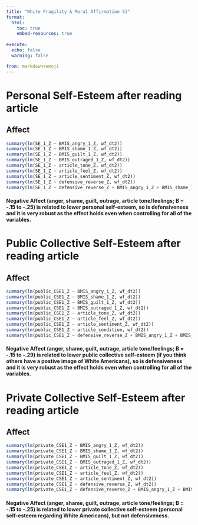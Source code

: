 ```yaml
---
title: "White Fragility & Moral Affirmation S3"
format:
  html:
    toc: true
    embed-resources: true
    
execute:
  echo: false
  warning: false

from: markdown+emoji 
---
```


# Personal Self-Esteem after reading article
## Affect
```r
summary(lm(SE_1_Z ~ BMIS_angry_1_Z, wf_dt2))
summary(lm(SE_1_Z ~ BMIS_shame_1_Z, wf_dt2))
summary(lm(SE_1_Z ~ BMIS_guilt_1_Z, wf_dt2))
summary(lm(SE_1_Z ~ BMIS_outraged_1_Z, wf_dt2))
summary(lm(SE_1_Z ~ article_tone_Z, wf_dt2))
summary(lm(SE_1_Z ~ article_feel_Z, wf_dt2))
summary(lm(SE_1_Z ~ article_sentiment_Z, wf_dt2))
summary(lm(SE_1_Z ~ defensive_reverse_Z, wf_dt2))
summary(lm(SE_1_Z ~ defensive_reverse_Z + BMIS_angry_1_Z + BMIS_shame_1_Z + BMIS_outraged_1_Z + BMIS_sad_1_Z, wf_dt2))
```

#### Negative Affect (anger, shame, guilt, outrage, article tone/feelings; B = -.15 to -.25) is related to lower personal self-esteem, so is defensiveness and it is very robust as the effect holds even when controlling for all of the variables. 

# Public Collective Self-Esteem after reading article
## Affect
```r
summary(lm(public_CSE1_Z ~ BMIS_angry_1_Z, wf_dt2))
summary(lm(public_CSE1_Z ~ BMIS_shame_1_Z, wf_dt2))
summary(lm(public_CSE1_Z ~ BMIS_guilt_1_Z, wf_dt2))
summary(lm(public_CSE1_Z ~ BMIS_outraged_1_Z, wf_dt2))
summary(lm(public_CSE1_Z ~ article_tone_Z, wf_dt2))
summary(lm(public_CSE1_Z ~ article_feel_Z, wf_dt2))
summary(lm(public_CSE1_Z ~ article_sentiment_Z, wf_dt2))
summary(lm(public_CSE1_Z ~ article_condition, wf_dt2))
summary(lm(public_CSE1_Z ~ defensive_reverse_Z + BMIS_angry_1_Z + BMIS_shame_1_Z + BMIS_outraged_1_Z + BMIS_sad_1_Z, wf_dt2))
```

#### Negative Affect (anger, shame, guilt, outrage, article tone/feelings; B = -.15 to -.29) is related to lower public collective self-esteem (if you think others have a postive image of White Americans), so is defensiveness and it is very robust as the effect holds even when controlling for all of the variables. 


# Private Collective Self-Esteem after reading article
## Affect
```r
summary(lm(private_CSE1_Z ~ BMIS_angry_1_Z, wf_dt2))
summary(lm(private_CSE1_Z ~ BMIS_shame_1_Z, wf_dt2))
summary(lm(private_CSE1_Z ~ BMIS_guilt_1_Z, wf_dt2))
summary(lm(private_CSE1_Z ~ BMIS_outraged_1_Z, wf_dt2))
summary(lm(private_CSE1_Z ~ article_tone_Z, wf_dt2))
summary(lm(private_CSE1_Z ~ article_feel_Z, wf_dt2))
summary(lm(private_CSE1_Z ~ article_sentiment_Z, wf_dt2))
summary(lm(private_CSE1_Z ~ defensive_reverse_Z, wf_dt2))
summary(lm(private_CSE1_Z ~ defensive_reverse_Z + BMIS_angry_1_Z + BMIS_shame_1_Z + BMIS_outraged_1_Z + BMIS_sad_1_Z, wf_dt2))
```

#### Negative Affect (anger, shame, guilt, outrage, article tone/feelings; B = -.15 to -.25) is related to lower private collective self-esteem (personal self-esteem regarding White Americans), but not defensiveness. 
